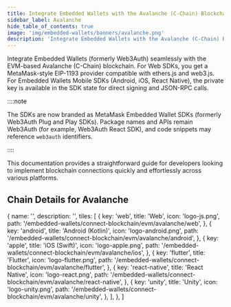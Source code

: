 ```yaml
---
title: Integrate Embedded Wallets with the Avalanche (C-Chain) Blockchain
sidebar_label: Avalanche
hide_table_of_contents: true
image: 'img/embedded-wallets/banners/avalanche.png'
description: 'Integrate Embedded Wallets with the Avalanche (C-Chain) Blockchain | Embedded Wallets'
---
```



<SEO
  title="Integrate Embedded Wallets with the Avalanche (C-Chain) Blockchain"
  description="Integrate Embedded Wallets with the Avalanche (C-Chain) Blockchain | Embedded Wallets"
  image="https://docs.metamask.io/img/embedded-wallets/banners/avalanche.png"
  slug="/embedded-wallets/connect-blockchain/evm/avalanche"
/>

Integrate Embedded Wallets (formerly Web3Auth) seamlessly with the EVM-based Avalanche (C-Chain) blockchain. For Web SDKs, you get a MetaMask-style EIP-1193 provider compatible with ethers.js and web3.js. For Embedded Wallets Mobile SDKs (Android, iOS, React Native), the private key is available in the SDK state for direct signing and JSON-RPC calls.

::::note

The SDKs are now branded as MetaMask Embedded Wallet SDKs (formerly Web3Auth Plug and Play SDKs). Package names and APIs remain Web3Auth (for example, Web3Auth React SDK), and code snippets may reference `web3auth` identifiers.

::::

This documentation provides a straightforward guide for developers looking to implement blockchain connections quickly and effortlessly across various platforms.

## Chain Details for Avalanche

<ChainDetailsAvalanche />

  {
    name: '',
    description: '',
    tiles: [
      {
        key: 'web',
        title: 'Web',
        icon: 'logo-js.png',
        path: '/embedded-wallets/connect-blockchain/evm/avalanche/web',
      },
      {
        key: 'android',
        title: 'Android (Kotlin)',
        icon: 'logo-android.png',
        path: '/embedded-wallets/connect-blockchain/evm/avalanche/android',
      },
      {
        key: 'apple',
        title: 'iOS (Swift)',
        icon: 'logo-apple.png',
        path: '/embedded-wallets/connect-blockchain/evm/avalanche/ios',
      },
      {
        key: 'flutter',
        title: 'Flutter',
        icon: 'logo-flutter.png',
        path: '/embedded-wallets/connect-blockchain/evm/avalanche/flutter',
      },
      {
        key: 'react-native',
        title: 'React Native',
        icon: 'logo-react.png',
        path: '/embedded-wallets/connect-blockchain/evm/avalanche/react-native',
      },
      {
        key: 'unity',
        title: 'Unity',
        icon: 'logo-unity.png',
        path: '/embedded-wallets/connect-blockchain/evm/avalanche/unity',
      },
    ],
  },
]

<Tiles tileGroups={Avalanche} />
